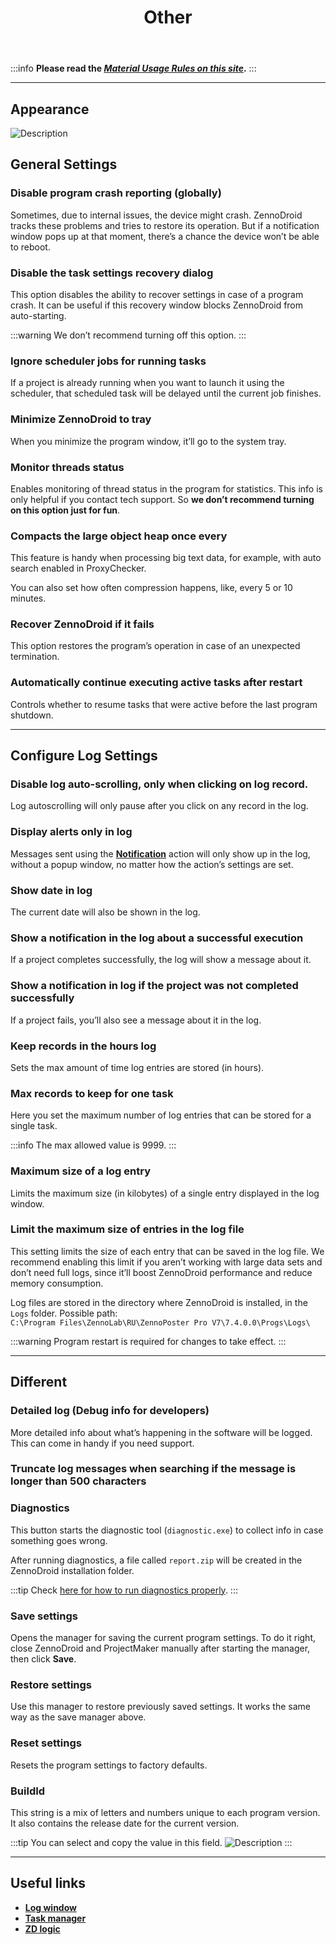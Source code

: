 ﻿---
sidebar_position: 14
title: Other
description: Other available settings.
---
:::info **Please read the [*Material Usage Rules on this site*](../Disclaimer).**
:::
_______________________________________________
## Appearance
![Description](./assets/Other_Settings/Other_Settings_pic1.png)

## General Settings
### Disable program crash reporting (globally)
Sometimes, due to internal issues, the device might crash. ZennoDroid tracks these problems and tries to restore its operation. But if a notification window pops up at that moment, there’s a chance the device won’t be able to reboot.

### Disable the task settings recovery dialog
This option disables the ability to recover settings in case of a program crash. It can be useful if this recovery window blocks ZennoDroid from auto-starting.

:::warning We don’t recommend turning off this option.
:::

### Ignore scheduler jobs for running tasks
If a project is already running when you want to launch it using the scheduler, that scheduled task will be delayed until the current job finishes.

### Minimize ZennoDroid to tray
When you minimize the program window, it’ll go to the system tray.

### Monitor threads status
Enables monitoring of thread status in the program for statistics. This info is only helpful if you contact tech support. So **we don’t recommend turning on this option just for fun**.

### Compacts the large object heap once every
This feature is handy when processing big text data, for example, with auto search enabled in ProxyChecker.

You can also set how often compression happens, like, every 5 or 10 minutes.  

### Recover ZennoDroid if it fails  
This option restores the program’s operation in case of an unexpected termination.

### Automatically continue executing active tasks after restart
Controls whether to resume tasks that were active before the last program shutdown.
_______________________________________________
## Configure Log Settings
### Disable log auto-scrolling, only when clicking on log record.
Log autoscrolling will only pause after you click on any record in the log.

### Display alerts only in log 
Messages sent using the [**Notification**](../Project%20Editor/Logic/Notification) action will only show up in the log, without a popup window, no matter how the action’s settings are set.

### Show date in log
The current date will also be shown in the log.

### Show a notification in the log about a successful execution
If a project completes successfully, the log will show a message about it.

### Show a notification in log if the project was not completed successfully
If a project fails, you’ll also see a message about it in the log.

### Keep records in the hours log
Sets the max amount of time log entries are stored (in hours).

### Max records to keep for one task
Here you set the maximum number of log entries that can be stored for a single task.

:::info The max allowed value is 9999.
:::

### Maximum size of a log entry 
Limits the maximum size (in kilobytes) of a single entry displayed in the log window.

### Limit the maximum size of entries in the log file
This setting limits the size of each entry that can be saved in the log file. We recommend enabling this limit if you aren’t working with large data sets and don’t need full logs, since it’ll boost ZennoDroid performance and reduce memory consumption.

Log files are stored in the directory where ZennoDroid is installed, in the `Logs` folder. Possible path:  
`C:\Program Files\ZennoLab\RU\ZennoPoster Pro V7\7.4.0.0\Progs\Logs\`

:::warning Program restart is required for changes to take effect.
:::
_______________________________________________
## Different
### Detailed log (Debug info for developers)
More detailed info about what’s happening in the software will be logged. This can come in handy if you need support.  

### Truncate log messages when searching if the message is longer than 500 characters

### Diagnostics
This button starts the diagnostic tool (`diagnostic.exe`) to collect info in case something goes wrong.

After running diagnostics, a file called `report.zip` will be created in the ZennoDroid installation folder.

:::tip Check [here for how to run diagnostics properly](https://zennolab.atlassian.net/wiki/spaces/RU/pages/870419658).
:::

### Save settings
Opens the manager for saving the current program settings. To do it right, close ZennoDroid and ProjectMaker manually after starting the manager, then click **Save**.

### Restore settings
Use this manager to restore previously saved settings. It works the same way as the save manager above.

### Reset settings
Resets the program settings to factory defaults.

### BuildId
This string is a mix of letters and numbers unique to each program version. It also contains the release date for the current version.

:::tip You can select and copy the value in this field.
![Description](./assets/Other_Settings/Other_Settings_pic2.gif)
:::
_______________________________________________
## Useful links
- [**Log window**](../pm/Interface/Log_window)
- [**Task manager**](../get-started/Task_Manager)
- [**ZD logic**](../category/логика-в-zd)